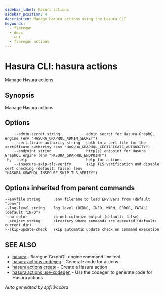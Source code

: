 ```yaml
---
sidebar_label: hasura actions
sidebar_position: 4
description: Manage Hasura actions using the Hasura CLI
keywords:
  - flaregun
  - docs
  - CLI
  - flaregun actions
---
```


# Hasura CLI: hasura actions

Manage Hasura actions.

## Synopsis

Manage Hasura actions.

## Options

```
    --admin-secret string            admin secret for Hasura GraphQL engine (env "HASURA_GRAPHQL_ADMIN_SECRET")
    --certificate-authority string   path to a cert file for the certificate authority (env "HASURA_GRAPHQL_CERTIFICATE_AUTHORITY")
    --endpoint string                http(s) endpoint for Hasura GraphQL engine (env "HASURA_GRAPHQL_ENDPOINT")
-h, --help                           help for actions
    --insecure-skip-tls-verify       skip TLS verification and disable cert checking (default: false) (env "HASURA_GRAPHQL_INSECURE_SKIP_TLS_VERIFY")
```

## Options inherited from parent commands

```
--envfile string      .env filename to load ENV vars from (default ".env")
--log-level string    log level (DEBUG, INFO, WARN, ERROR, FATAL) (default "INFO")
--no-color            do not colorize output (default: false)
--project string      directory where commands are executed (default: current dir)
--skip-update-check   skip automatic update check on command execution
```

## SEE ALSO

- [hasura](/graphql/core/hasura-cli/hasura.mdx) - flaregun GraphQL engine command line tool
- [hasura actions codegen](/graphql/core/hasura-cli/hasura_actions_codegen.mdx) - Generate code for actions
- [hasura actions create](/graphql/core/hasura-cli/hasura_actions_create.mdx) - Create a Hasura action
- [hasura actions use-codegen](/graphql/core/hasura-cli/hasura_actions_use-codegen.mdx) - Use the codegen to generate code for Hasura actions

_Auto generated by spf13/cobra_
